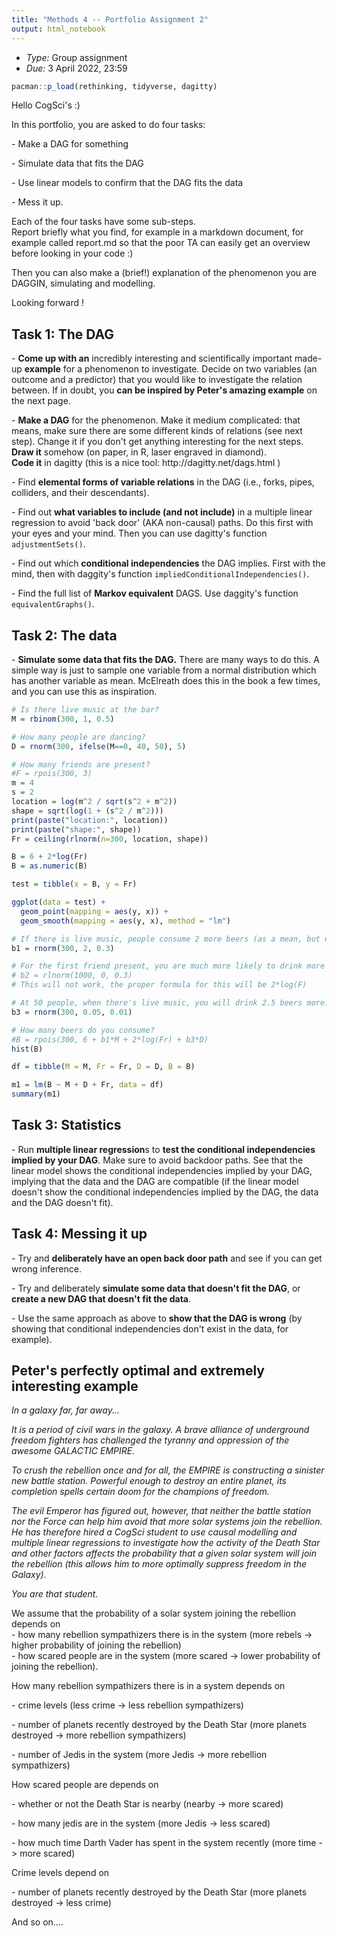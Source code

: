 ---
title: "Methods 4 -- Portfolio Assignment 2"
output: html_notebook
---

- *Type:* Group assignment
- *Due:* 3 April 2022, 23:59

```{r}
pacman::p_load(rethinking, tidyverse, dagitty)
```


Hello CogSci\'s :)

In this portfolio, you are asked to do four tasks:

\- Make a DAG for something

\- Simulate data that fits the DAG

\- Use linear models to confirm that the DAG fits the data

\- Mess it up.

Each of the four tasks have some sub-steps.\
Report briefly what you find, for example in a markdown document, for
example called report.md so that the poor TA can easily get an overview
before looking in your code :)

Then you can also make a (brief!) explanation of the phenomenon you are
DAGGIN, simulating and modelling.

Looking forward !

## Task 1: The DAG

\- **Come up with an** incredibly interesting and scientifically
important made-up **example** for a phenomenon to investigate. Decide on
two variables (an outcome and a predictor) that you would like to
investigate the relation between. If in doubt, you **can be inspired by
Peter\'s amazing example** on the next page.

\- **Make a DAG** for the phenomenon. Make it medium complicated: that
means, make sure there are some different kinds of relations (see next
step). Change it if you don\'t get anything interesting for the next
steps.\
**Draw it** somehow (on paper, in R, laser engraved in diamond).\
**Code it** in dagitty (this is a nice tool:
http://dagitty.net/dags.html )

\- Find **elemental forms of variable relations** in the DAG
(i.e., forks, pipes, colliders, and their descendants).

\- Find out **what variables to include (and not include)** in a
multiple linear regression to avoid \'back door\' (AKA non-causal)
paths. Do this first with your eyes and your mind. Then you can use
dagitty\'s function `adjustmentSets()`.

\- Find out which **conditional independencies** the DAG implies. First
with the mind, then with daggity\'s function
`impliedConditionalIndependencies()`.

\- Find the full list of **Markov equivalent** DAGS. Use daggity\'s
function `equivalentGraphs()`.

## Task 2: The data

\- **Simulate some data that fits the DAG.** There are many ways to do
this. A simple way is just to sample one variable from a normal
distribution which has another variable as mean. McElreath does this in
the book a few times, and you can use this as inspiration.

```{r}
# Is there live music at the bar?
M = rbinom(300, 1, 0.5)

# How many people are dancing?
D = rnorm(300, ifelse(M==0, 40, 50), 5)

# How many friends are present?
#F = rpois(300, 3)
m = 4
s = 2
location = log(m^2 / sqrt(s^2 + m^2))
shape = sqrt(log(1 + (s^2 / m^2)))
print(paste("location:", location))
print(paste("shape:", shape))
Fr = ceiling(rlnorm(n=300, location, shape))

B = 6 + 2*log(Fr)
B = as.numeric(B)

test = tibble(x = B, y = Fr)

ggplot(data = test) +
  geom_point(mapping = aes(y, x)) +
  geom_smooth(mapping = aes(y, x), method = "lm")

# If there is live music, people consume 2 more beers (as a mean, but normally distributed)
b1 = rnorm(300, 2, 0.3)

# For the first friend present, you are much more likely to drink more beers then for the second (and so on), we use a lognorm
# b2 = rlnorm(1000, 0, 0.3)
# This will not work, the proper formula for this will be 2*log(F)

# At 50 people, when there's live music, you will drink 2.5 beers more.
b3 = rnorm(300, 0.05, 0.01)

# How many beers do you consume?
#B = rpois(300, 6 + b1*M + 2*log(Fr) + b3*D)
hist(B)

df = tibble(M = M, Fr = Fr, D = D, B = B)

m1 = lm(B ~ M + D + Fr, data = df)
summary(m1)

```


## Task 3: Statistics

\- Run **multiple linear regression**s to **test the conditional
independencies** **implied by your DAG**. Make sure to avoid backdoor
paths. See that the linear model shows the conditional independencies
implied by your DAG, implying that the data and the DAG are compatible
(if the linear model doesn\'t show the conditional independencies
implied by the DAG, the data and the DAG doesn\'t fit).

## Task 4: Messing it up

\- Try and **deliberately have an open back door path** and see if you
can get wrong inference.

\- Try and deliberately **simulate some data that doesn\'t fit the
DAG**, or **create a new DAG that doesn\'t fit the data**.

\- Use the same approach as above to **show that the DAG is wrong** (by
showing that conditional independencies don\'t exist in the data, for
example).

## Peter\'s perfectly optimal and extremely interesting example

*In a galaxy far, far away\...*

*It is a period of civil wars in the galaxy. A brave alliance of
underground freedom fighters has challenged the tyranny and oppression
of the awesome GALACTIC EMPIRE.*

*To crush the rebellion once and for all, the EMPIRE is constructing a
sinister new battle station. Powerful enough to destroy an entire
planet, its completion spells certain doom for the champions of
freedom.*

*The evil Emperor has figured out, however, that neither the battle
station nor the Force can help him avoid that more solar systems join
the rebellion. He has therefore hired a CogSci student to use causal
modelling and multiple linear regressions to investigate how the
activity of the Death Star and other factors affects the probability
that a given solar system will join the rebellion (this allows him to
more optimally suppress freedom in the Galaxy).*

*You are that student.*

We assume that the probability of a solar system joining the rebellion depends on\
- how many rebellion sympathizers there is in the system (more rebels
-\> higher probability of joining the rebellion)\
- how scared people are in the system (more scared -\> lower probability
of joining the rebellion).

How many rebellion sympathizers there is in a system depends on

\- crime levels (less crime -\> less rebellion sympathizers)

\- number of planets recently destroyed by the Death Star (more planets
destroyed -\> more rebellion sympathizers)

\- number of Jedis in the system (more Jedis -\> more rebellion
sympathizers)

How scared people are depends on

\- whether or not the Death Star is nearby (nearby -\> more scared)

\- how many jedis are in the system (more Jedis -\> less scared)

\- how much time Darth Vader has spent in the system recently (more time
-\> more scared)

Crime levels depend on

\- number of planets recently destroyed by the Death Star (more planets
destroyed -\> less crime)

And so on\....

